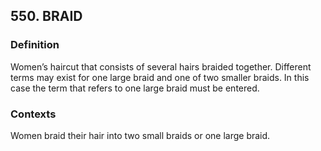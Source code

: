 ## 550. BRAID
### Definition
Women’s haircut that consists of several hairs braided together. Different terms may exist for one large braid and one of two smaller braids. In this case the term that refers to one large braid must be entered.

### Contexts
Women braid their hair into two small braids or one large braid.

